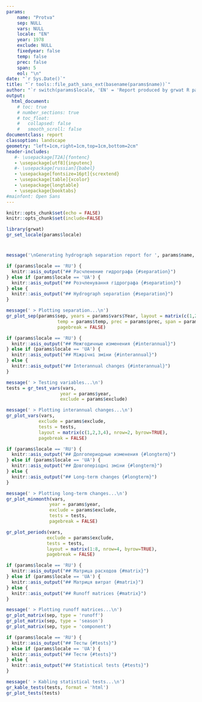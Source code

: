 ```yaml
---
params:
    name: "Protva"
    sep: NULL
    vars: NULL
    locale: "EN"
    year: 1978
    exclude: NULL
    fixedyear: false
    temp: false
    prec: false
    span: 5
    eol: "\n"
date: "`r Sys.Date()`"
title: "`r tools::file_path_sans_ext(basename(params$name))`"
author: "`r switch(params$locale, 'EN' = 'Report produced by grwat R package', 'RU' = 'Отчет подготовлен с помощью пакета R grwat', 'UA' = 'Звіт підготовлений за допомогою пакету')`"
output: 
  html_document:
    # toc: true
    # number_sections: true
    # toc_float:
    #   collapsed: false
    #   smooth_scroll: false
documentclass: report
classoption: landscape
geometry: "left=1cm,right=1cm,top=1cm,bottom=2cm"
header-includes:
   #- \usepackage[T2A]{fontenc}
   - \usepackage[utf8]{inputenc}
   #- \usepackage[russian]{babel}
   - \usepackage[fontsize=16pt]{scrextend}
   - \usepackage[table]{xcolor}
   - \usepackage{longtable}
   - \usepackage{booktabs}
#mainfont: Open Sans
---
```


<!-- Settings -->
```r
knitr::opts_chunk$set(echo = FALSE)
knitr::opts_chunk$set(include=FALSE)

library(grwat)
gr_set_locale(params$locale)
```

# {.tabset}
```r
message('\nGenerating hydrograph separation report for ', params$name, '\n')
```

```r
if (params$locale == 'RU') {
  knitr::asis_output("## Расчленение гидрографа {#separation}")
} else if (params$locale == 'UA') {
  knitr::asis_output("## Розчленування гідрографа {#separation}")
} else {
  knitr::asis_output("## Hydrograph separation {#separation}")
}
```


```r
message(' > Plotting separation...\n')
gr_plot_sep(params$sep, years = params$vars$Year, layout = matrix(c(1,2,3,4), nrow=2, byrow=TRUE),
                   temp = params$temp, prec = params$prec, span = params$span,
                   pagebreak = FALSE)
```

<!-- Main plots -->
```r
if (params$locale == 'RU') {
  knitr::asis_output("## Межгодичные изменения {#interannual}")
} else if (params$locale == 'UA') {
  knitr::asis_output("## Міжрічні зміни {#interannual}")
} else {
  knitr::asis_output("## Interannual changes {#interannual}")
}
```


```r
message(' > Testing variables...\n')
tests = gr_test_vars(vars, 
                    year = params$year, 
                    exclude = params$exclude)

message(' > Plotting interannual changes...\n')
gr_plot_vars(vars, 
            exclude = params$exclude,
            tests = tests,
            layout = matrix(c(1,2,3,4), nrow=2, byrow=TRUE),
            pagebreak = FALSE)
```

```r
if (params$locale == 'RU') {
  knitr::asis_output("## Долгопериодные изменения {#longterm}")
} else if (params$locale == 'UA') {
  knitr::asis_output("## Довгоперіодні зміни {#longterm}")
} else {
  knitr::asis_output("## Long-term changes {#longterm}")
}
```


```r
message(' > Plotting long-term changes...\n')
gr_plot_minmonth(vars, 
                year = params$year, 
                exclude = params$exclude, 
                tests = tests,
                pagebreak = FALSE)
```
```r
gr_plot_periods(vars,
               exclude = params$exclude,
               tests = tests,
               layout = matrix(1:8, nrow=4, byrow=TRUE),
               pagebreak = FALSE)
```

<!-- Stats -->
```r
if (params$locale == 'RU') {
  knitr::asis_output("## Матрица расходов {#matrix}")
} else if (params$locale == 'UA') {
  knitr::asis_output("## Матриця витрат {#matrix}")
} else {
  knitr::asis_output("## Runoff matrices {#matrix}")
}
```

```r
message(' > Plotting runoff matrices...\n')
gr_plot_matrix(sep, type = 'runoff')
gr_plot_matrix(sep, type = 'season')
gr_plot_matrix(sep, type = 'component')
```

<!-- Stats -->
```r
if (params$locale == 'RU') {
  knitr::asis_output("## Тесты {#tests}")
} else if (params$locale == 'UA') {
  knitr::asis_output("## Тести {#tests}")
} else {
  knitr::asis_output("## Statistical tests {#tests}")
}
```

<!-- Knit table to PDF -->
```r
message(' > Kabling statistical tests...\n')
gr_kable_tests(tests, format = 'html')
gr_plot_tests(tests)
```